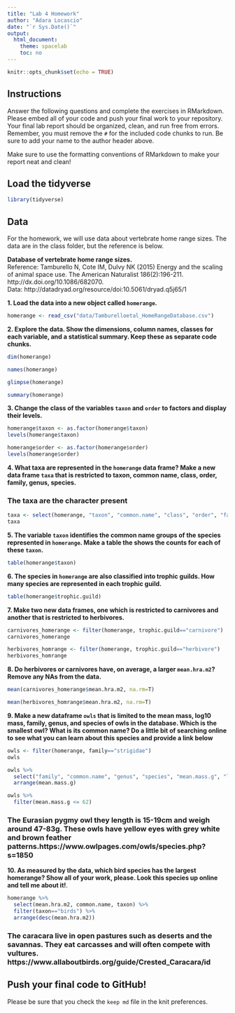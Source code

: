 ---
title: "Lab 4 Homework"
author: "Adara Locascio"
date: "`r Sys.Date()`"
output:
  html_document:
    theme: spacelab
    toc: no
---

```{r setup, include=FALSE}
knitr::opts_chunk$set(echo = TRUE)
```

## Instructions
Answer the following questions and complete the exercises in RMarkdown. Please embed all of your code and push your final work to your repository. Your final lab report should be organized, clean, and run free from errors. Remember, you must remove the `#` for the included code chunks to run. Be sure to add your name to the author header above.  

Make sure to use the formatting conventions of RMarkdown to make your report neat and clean!  

## Load the tidyverse
```{r message=FALSE, warning=FALSE}
library(tidyverse)
```

## Data
For the homework, we will use data about vertebrate home range sizes. The data are in the class folder, but the reference is below.  

**Database of vertebrate home range sizes.**  
Reference: Tamburello N, Cote IM, Dulvy NK (2015) Energy and the scaling of animal space use. The American Naturalist 186(2):196-211. http://dx.doi.org/10.1086/682070.  
Data: http://datadryad.org/resource/doi:10.5061/dryad.q5j65/1  

**1. Load the data into a new object called `homerange`.**
```{r}
homerange <- read_csv("data/Tamburelloetal_HomeRangeDatabase.csv")
```

**2. Explore the data. Show the dimensions, column names, classes for each variable, and a statistical summary. Keep these as separate code chunks.**  
```{r}
dim(homerange)
```
```{r}
names(homerange)
```
```{r}
glimpse(homerange)
```

```{r}
summary(homerange)
```

**3. Change the class of the variables `taxon` and `order` to factors and display their levels.**  
```{r}
homerange$taxon <- as.factor(homerange$taxon)
levels(homerange$taxon)
```
```{r}
homerange$order <- as.factor(homerange$order)
levels(homerange$order)
```

**4. What taxa are represented in the `homerange` data frame? Make a new data frame `taxa` that is restricted to taxon, common name, class, order, family, genus, species.** 

### The taxa are the character present
```{r}
taxa <- select(homerange, "taxon", "common.name", "class", "order", "family", "genus", "species")
taxa
```

**5. The variable `taxon` identifies the common name groups of the species represented in `homerange`. Make a table the shows the counts for each of these `taxon`.**  
```{r}
table(homerange$taxon)
```

**6. The species in `homerange` are also classified into trophic guilds. How many species are represented in each trophic guild.**  
```{r}
table(homerange$trophic.guild)
```

**7. Make two new data frames, one which is restricted to carnivores and another that is restricted to herbivores.**  
```{r}
carnivores_homerange <- filter(homerange, trophic.guild=="carnivore")
carnivores_homerange
```
```{r}
herbivores_homrange <- filter(homerange, trophic.guild=="herbivore")
herbivores_homrange
```

**8. Do herbivores or carnivores have, on average, a larger `mean.hra.m2`? Remove any NAs from the data.**  
```{r}
mean(carnivores_homerange$mean.hra.m2, na.rm=T)
```

```{r}
mean(herbivores_homrange$mean.hra.m2, na.rm=T)
```

**9. Make a new dataframe `owls` that is limited to the mean mass, log10 mass, family, genus, and species of owls in the database. Which is the smallest owl? What is its common name? Do a little bit of searching online to see what you can learn about this species and provide a link below** 
```{r}
owls <- filter(homerange, family=="strigidae")
owls
```
```{r}
owls %>%
  select("family", "common.name", "genus", "species", "mean.mass.g", "log10.mass") %>%
  arrange(mean.mass.g)
```
```{r}
owls %>%
  filter(mean.mass.g <= 62)
```
### The Eurasian pygmy owl they length is 15-19cm and weigh around 47-83g. These owls have yellow eyes with grey white and brown feather patterns.https://www.owlpages.com/owls/species.php?s=1850


**10. As measured by the data, which bird species has the largest homerange? Show all of your work, please. Look this species up online and tell me about it!**.  
```{r}
homerange %>%
  select(mean.hra.m2, common.name, taxon) %>%
  filter(taxon=="birds") %>%
  arrange(desc(mean.hra.m2))
```
### The caracara live in open pastures such as deserts and the savannas. They eat carcasses and will often compete with vultures. https://www.allaboutbirds.org/guide/Crested_Caracara/id
## Push your final code to GitHub!
Please be sure that you check the `keep md` file in the knit preferences.   